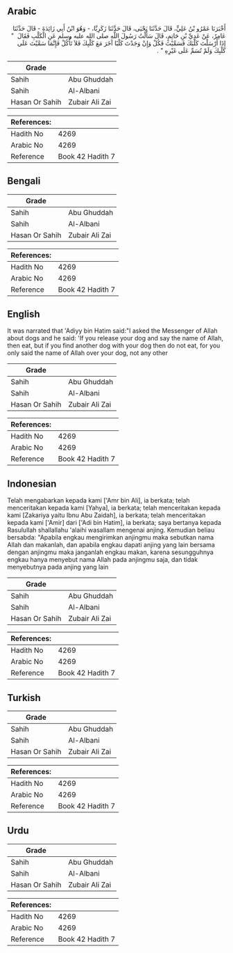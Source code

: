 ## Arabic


<div dir="rtl" lang="ar" style={{fontSize:'larger',backgroundColor:'#f8f9fa',padding:20}}>
أَخْبَرَنَا عَمْرُو بْنُ عَلِيٍّ، قَالَ حَدَّثَنَا يَحْيَى، قَالَ حَدَّثَنَا زَكَرِيَّا، - وَهُوَ ابْنُ أَبِي زَائِدَةَ - قَالَ حَدَّثَنَا عَامِرٌ، عَنْ عَدِيِّ بْنِ حَاتِمٍ، قَالَ سَأَلْتُ رَسُولَ اللَّهِ صلى الله عليه وسلم عَنِ الْكَلْبِ فَقَالَ ‏ "‏ إِذَا أَرْسَلْتَ كَلْبَكَ فَسَمَّيْتَ فَكُلْ وَإِنْ وَجَدْتَ كَلْبًا آخَرَ مَعَ كَلْبِكَ فَلاَ تَأْكُلْ فَإِنَّمَا سَمَّيْتَ عَلَى كَلْبِكَ وَلَمْ تُسَمِّ عَلَى غَيْرِهِ ‏"‏ ‏.‏
</div>
<div style={{backgroundColor:'#f8f9fa',padding:20, marginBottom: 10}}><table> <thead> <tr> <th>Grade</th> <th></th> </tr> </thead> <tbody> <tr><td>Sahih</td><td>Abu Ghuddah</td></tr><tr><td>Sahih</td><td>Al-Albani</td></tr><tr><td>Hasan Or Sahih</td><td>Zubair Ali Zai</td></tr></tbody></table><table> <thead> <tr> <th>References:</th> <th></th> </tr> </thead> <tbody><tr><td>Hadith No</td><td>4269</td></tr><tr><td>Arabic No</td><td>4269</td></tr><tr><td>Reference</td><td>Book 42 Hadith 7</td></tr></tbody></table></div>

## Bengali


<div dir="ltr" lang="bn" style={{fontSize:'larger',backgroundColor:'#f8f9fa',padding:20}}>

</div>
<div style={{backgroundColor:'#f8f9fa',padding:20, marginBottom: 10}}><table> <thead> <tr> <th>Grade</th> <th></th> </tr> </thead> <tbody> <tr><td>Sahih</td><td>Abu Ghuddah</td></tr><tr><td>Sahih</td><td>Al-Albani</td></tr><tr><td>Hasan Or Sahih</td><td>Zubair Ali Zai</td></tr></tbody></table><table> <thead> <tr> <th>References:</th> <th></th> </tr> </thead> <tbody><tr><td>Hadith No</td><td>4269</td></tr><tr><td>Arabic No</td><td>4269</td></tr><tr><td>Reference</td><td>Book 42 Hadith 7</td></tr></tbody></table></div>

## English


<div dir="ltr" lang="en" style={{fontSize:'larger',backgroundColor:'#f8f9fa',padding:20}}>
It was narrated that 'Adiyy bin Hatim said:"I asked the Messenger of Allah about dogs and he said: 'If you release your dog and say the name of Allah, then eat, but if you find another dog with your dog then do not eat, for you only said the name of Allah over your dog, not any other
</div>
<div style={{backgroundColor:'#f8f9fa',padding:20, marginBottom: 10}}><table> <thead> <tr> <th>Grade</th> <th></th> </tr> </thead> <tbody> <tr><td>Sahih</td><td>Abu Ghuddah</td></tr><tr><td>Sahih</td><td>Al-Albani</td></tr><tr><td>Hasan Or Sahih</td><td>Zubair Ali Zai</td></tr></tbody></table><table> <thead> <tr> <th>References:</th> <th></th> </tr> </thead> <tbody><tr><td>Hadith No</td><td>4269</td></tr><tr><td>Arabic No</td><td>4269</td></tr><tr><td>Reference</td><td>Book 42 Hadith 7</td></tr></tbody></table></div>

## Indonesian


<div dir="ltr" lang="id" style={{fontSize:'larger',backgroundColor:'#f8f9fa',padding:20}}>
Telah mengabarkan kepada kami ['Amr bin Ali], ia berkata; telah menceritakan kepada kami [Yahya], ia berkata; telah menceritakan kepada kami [Zakariya yaitu Ibnu Abu Zaidah], ia berkata; telah menceritakan kepada kami ['Amir] dari ['Adi bin Hatim], ia berkata; saya bertanya kepada Rasulullah shallallahu 'alaihi wasallam mengenai anjing. Kemudian beliau bersabda: "Apabila engkau mengirimkan anjingmu maka sebutkan nama Allah dan makanlah, dan apabila engkau dapati anjing yang lain bersama dengan anjingmu maka janganlah engkau makan, karena sesungguhnya engkau hanya menyebut nama Allah pada anjingmu saja, dan tidak menyebutnya pada anjing yang lain
</div>
<div style={{backgroundColor:'#f8f9fa',padding:20, marginBottom: 10}}><table> <thead> <tr> <th>Grade</th> <th></th> </tr> </thead> <tbody> <tr><td>Sahih</td><td>Abu Ghuddah</td></tr><tr><td>Sahih</td><td>Al-Albani</td></tr><tr><td>Hasan Or Sahih</td><td>Zubair Ali Zai</td></tr></tbody></table><table> <thead> <tr> <th>References:</th> <th></th> </tr> </thead> <tbody><tr><td>Hadith No</td><td>4269</td></tr><tr><td>Arabic No</td><td>4269</td></tr><tr><td>Reference</td><td>Book 42 Hadith 7</td></tr></tbody></table></div>

## Turkish


<div dir="ltr" lang="tr" style={{fontSize:'larger',backgroundColor:'#f8f9fa',padding:20}}>

</div>
<div style={{backgroundColor:'#f8f9fa',padding:20, marginBottom: 10}}><table> <thead> <tr> <th>Grade</th> <th></th> </tr> </thead> <tbody> <tr><td>Sahih</td><td>Abu Ghuddah</td></tr><tr><td>Sahih</td><td>Al-Albani</td></tr><tr><td>Hasan Or Sahih</td><td>Zubair Ali Zai</td></tr></tbody></table><table> <thead> <tr> <th>References:</th> <th></th> </tr> </thead> <tbody><tr><td>Hadith No</td><td>4269</td></tr><tr><td>Arabic No</td><td>4269</td></tr><tr><td>Reference</td><td>Book 42 Hadith 7</td></tr></tbody></table></div>

## Urdu


<div dir="rtl" lang="ur" style={{fontSize:'larger',backgroundColor:'#f8f9fa',padding:20}}>

</div>
<div style={{backgroundColor:'#f8f9fa',padding:20, marginBottom: 10}}><table> <thead> <tr> <th>Grade</th> <th></th> </tr> </thead> <tbody> <tr><td>Sahih</td><td>Abu Ghuddah</td></tr><tr><td>Sahih</td><td>Al-Albani</td></tr><tr><td>Hasan Or Sahih</td><td>Zubair Ali Zai</td></tr></tbody></table><table> <thead> <tr> <th>References:</th> <th></th> </tr> </thead> <tbody><tr><td>Hadith No</td><td>4269</td></tr><tr><td>Arabic No</td><td>4269</td></tr><tr><td>Reference</td><td>Book 42 Hadith 7</td></tr></tbody></table></div>